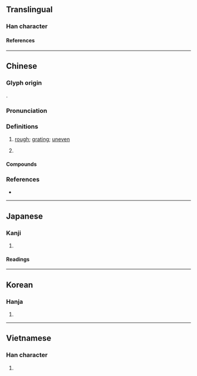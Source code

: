 {{also|澀}}
{{character info/new}}
==Translingual==

===Han character===
{{Han char|rn=85|rad=水|as=13|sn=16|four=34161|canj=EGOW|ids=⿰氵嗇}}

====References====
{{Han ref|kx=0654.270|dkj=18448|dj=1065.050|hdz=31754.020|uh=6FC7}}

----

==Chinese==
{{zh-forms|s=涩}}

===Glyph origin===
{{Han etym}}
{{Han compound|水|嗇|c1=s|c2=p|t1=water|ls=psc}}.

===Pronunciation===
{{zh-pron
|m=sè
|c=sik1,saap3,sap1,gip3
|c_note=sik1, saap3, sap1 - literary (all senses); gip3 - vernacular (“astringent”)
|mn=sek/sip
|mc=y
|oc=y
|cat=a
}}

===Definitions===
{{zh-hanzi}}

# {{lb|zh|of surfaces}} [[rough]]; [[grating]]; [[uneven]]
# {{zh-alt-form|澀|[[astringent]]}}

====Compounds====
{{zh-der|濇脈}}

===References===
* {{R:yue:Hanzi}}

----

==Japanese==

===Kanji===
{{ja-kanji|grade=|rs=水13}}

# {{defn|lang=ja|sort=水13}}

====Readings====
{{ja-readings
|on=しょく, しき, しゅう
|kun=とどこおる
}}

----

==Korean==

===Hanja===
{{ko-hanja|색}}

# {{defn|lang=ko|sort=水13}}

----

==Vietnamese==

===Han character===
{{vi-readings|rs=水13|reading=sắc}}

# {{defn|lang=vi|sort=水13}}